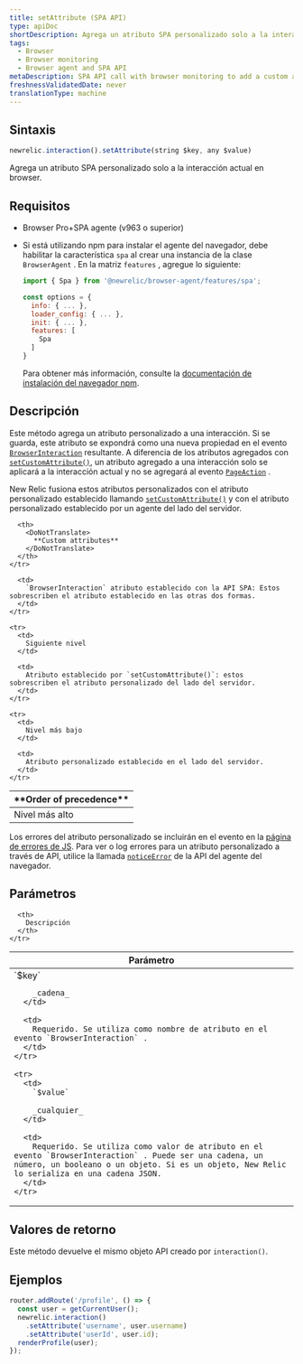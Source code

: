 ```yaml
---
title: setAttribute (SPA API)
type: apiDoc
shortDescription: Agrega un atributo SPA personalizado solo a la interacción actual en browser.
tags:
  - Browser
  - Browser monitoring
  - Browser agent and SPA API
metaDescription: SPA API call with browser monitoring to add a custom attribute only to the current interaction.
freshnessValidatedDate: never
translationType: machine
---
```


## Sintaxis

```js
newrelic.interaction().setAttribute(string $key, any $value)
```

Agrega un atributo SPA personalizado solo a la interacción actual en browser.

## Requisitos

* Browser Pro+SPA agente (v963 o superior)

* Si está utilizando npm para instalar el agente del navegador, debe habilitar la característica `spa` al crear una instancia de la clase `BrowserAgent` . En la matriz `features` , agregue lo siguiente:

  ```js
  import { Spa } from '@newrelic/browser-agent/features/spa';

  const options = {
    info: { ... },
    loader_config: { ... },
    init: { ... },
    features: [
      Spa
    ]
  }
  ```

  Para obtener más información, consulte la [documentación de instalación del navegador npm](https://www.npmjs.com/package/@newrelic/browser-agent#new-relic-browser-agent).

## Descripción

Este método agrega un atributo personalizado a una interacción. Si se guarda, este atributo se expondrá como una nueva propiedad en el evento [`BrowserInteraction`](/docs/insights/explore-data/attributes/browser-default-attributes-insights#browserinteraction-attributes) resultante. A diferencia de los atributos agregados con [`setCustomAttribute()`](/docs/browser/new-relic-browser/browser-agent-apis/browser-api-newrelicsetcustomattribute), un atributo agregado a una interacción solo se aplicará a la interacción actual y no se agregará al evento [`PageAction`](/docs/insights/explore-data/attributes/browser-default-attributes-insights#pageaction-list) .

New Relic fusiona estos atributos personalizados con el atributo personalizado establecido llamando [`setCustomAttribute()`](/docs/browser/new-relic-browser/browser-agent-apis/browser-api-newrelicsetcustomattribute) y con el atributo personalizado establecido por un agente del lado del servidor.

<table>
  <thead>
    <tr>
      <th style={{ width: "200px" }}>
        <DoNotTranslate>
          **Order of precedence**
        </DoNotTranslate>
      </th>

      <th>
        <DoNotTranslate>
          **Custom attributes**
        </DoNotTranslate>
      </th>
    </tr>
  </thead>

  <tbody>
    <tr>
      <td>
        Nivel más alto
      </td>

      <td>
        `BrowserInteraction` atributo establecido con la API SPA: Estos sobrescriben el atributo establecido en las otras dos formas.
      </td>
    </tr>

    <tr>
      <td>
        Siguiente nivel
      </td>

      <td>
        Atributo establecido por `setCustomAttribute()`: estos sobrescriben el atributo personalizado del lado del servidor.
      </td>
    </tr>

    <tr>
      <td>
        Nivel más bajo
      </td>

      <td>
        Atributo personalizado establecido en el lado del servidor.
      </td>
    </tr>
  </tbody>
</table>

Los errores del atributo personalizado se incluirán en el evento en la [página de errores de JS](/docs/browser/new-relic-browser/browser-pro-features/javascript-errors-page-detect-analyze-errors). Para ver o log errores para un atributo personalizado a través de API, utilice la llamada [`noticeError`](/docs/browser/new-relic-browser/browser-agent-spa-api/newrelicnoticeerror-browser-agent-api) de la API del agente del navegador.

## Parámetros

<table>
  <thead>
    <tr>
      <th width="25%">
        Parámetro
      </th>

      <th>
        Descripción
      </th>
    </tr>
  </thead>

  <tbody>
    <tr>
      <td>
        `$key`

        _cadena_
      </td>

      <td>
        Requerido. Se utiliza como nombre de atributo en el evento `BrowserInteraction` .
      </td>
    </tr>

    <tr>
      <td>
        `$value`

        _cualquier_
      </td>

      <td>
        Requerido. Se utiliza como valor de atributo en el evento `BrowserInteraction` . Puede ser una cadena, un número, un booleano o un objeto. Si es un objeto, New Relic lo serializa en una cadena JSON.
      </td>
    </tr>
  </tbody>
</table>

## Valores de retorno

Este método devuelve el mismo objeto API creado por `interaction()`.

## Ejemplos

```js
router.addRoute('/profile', () => {
  const user = getCurrentUser();
  newrelic.interaction()
    .setAttribute('username', user.username)
    .setAttribute('userId', user.id);
  renderProfile(user);
});
```